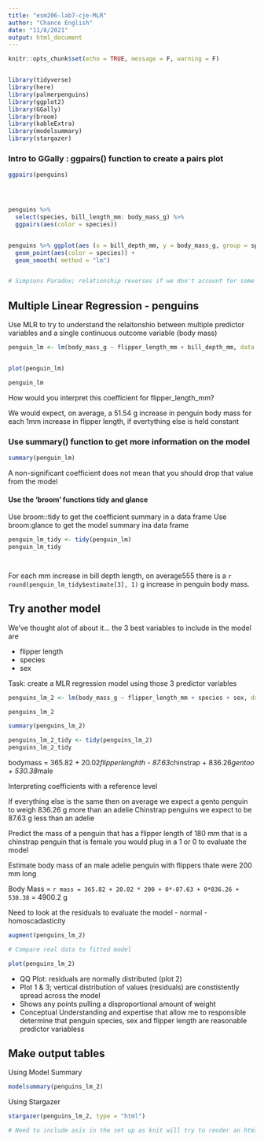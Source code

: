```yaml
---
title: "esm206-lab7-cje-MLR"
author: "Chance English"
date: "11/8/2021"
output: html_document
---
```


```r
knitr::opts_chunk$set(echo = TRUE, message = F, warning = F)


library(tidyverse)
library(here)
library(palmerpenguins)
library(ggplot2)
library(GGally)
library(broom)
library(kableExtra)
library(modelsummary)
library(stargazer)
```



### Intro to GGally : ggpairs() function to create a pairs plot

```r

ggpairs(penguins)





```


```r
 
penguins %>% 
  select(species, bill_length_mm: body_mass_g) %>% 
  ggpairs(aes(color = species))


penguins %>% ggplot(aes (x = bill_depth_mm, y = body_mass_g, group = species)) +
  geom_point(aes(color = species)) +
  geom_smooth( method = "lm")


# Simpsons Paradox; relationship reverses if we don't account for some variable (in this case not including species as a vairbale results in a negative relationshop between bill depth and body mass)

```


## Multiple Linear Regression - penguins

Use MLR to try to understand the relaitonshio between multiple predictor variables and a single continuous outcome variable (body mass)

```r

penguin_lm <- lm(body_mass_g ~ flipper_length_mm + bill_depth_mm, data = penguins)


plot(penguin_lm)

penguin_lm

```


How would you interpret this coefficient for flipper_length_mm?

We would expect, on average, a 51.54 g increase in penguin body mass for each 1mm increase in flipper length, if evertything else is held constant 


### Use summary() function to get more information on the model

```r

summary(penguin_lm)


```

A non-significant coefficient does not mean that you should drop that value from the model


#### Use the 'broom' functions tidy and glance 

Use broom::tidy to get the coefficient summary in a data frame
Use broom:glance to get the model summary ina  data frame 



```r

penguin_lm_tidy <- tidy(penguin_lm)
penguin_lm_tidy




```

For each mm increase in bill depth length, on average555 there is a `r round(penguin_lm_tidy$estimate[3], 1)` g increase in penguin body mass. 




## Try another model

We've thought alot of about it... the 3 best variables to include in the model are 

- flipper length
- species
- sex 

Task: create a MLR regression model using those 3 predictor variables 



```r

penguins_lm_2 <- lm(body_mass_g ~ flipper_length_mm + species + sex, data = penguins)

penguins_lm_2

summary(penguins_lm_2)

penguins_lm_2_tidy <- tidy(penguins_lm_2)
penguins_lm_2_tidy
```


bodymass = 365.82 + 20.02*flipperlenghth - 87.63*chinstrap + 836.26*gentoo + 530.38*male 

Interpreting coefficients with a reference level 

If everything else is the same then on average we expect a gento penguin to weigh 836.26 g more than an adelie 
Chinstrap penguins we expect to be 87.63 g less than an adelie 

Predict the mass of a penguin that has a flipper length of 180 mm that is a chinstrap penguin that is female you would plug in a 1 or 0 to evaluate the model 

Estimate body mass of an male adelie penguin with flippers thate were 200 mm long 

Body Mass = `r mass = 365.82 + 20.02 * 200 + 0*-87.63 + 0*836.26 + 530.38 ` = 4900.2 g


Need to look at the residuals to evaluate the model
  - normal
  -homoscadasticity 

```r
augment(penguins_lm_2)

# Compare real data to fitted model

```

```r

plot(penguins_lm_2)


```

- QQ Plot: residuals are normally distributed (plot 2)
- Plot 1 & 3; vertical distribution of values (residuals) are constistently spread across the model
- Shows any points pulling a disproportional amount of weight 
- Conceptual Understanding and expertise that allow me to responsible determine that penguin species, sex and flipper length are reasonable predictor variabless



## Make output tables 

Using Model Summary
```r
 
modelsummary(penguins_lm_2)


```





Using Stargazer 

```r

stargazer(penguins_lm_2, type = "html")

# Need to include asis in the set up as knit will try to render an html but its already an html

```

